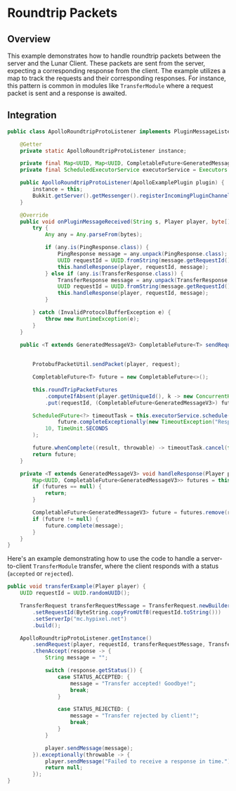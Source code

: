 # Roundtrip Packets

## Overview

This example demonstrates how to handle roundtrip packets between the server and the Lunar Client. These packets are sent from the server, expecting a corresponding response from the client. The example utilizes a map to track the requests and their corresponding responses. For instance, this pattern is common in modules like `TransferModule` where a request packet is sent and a response is awaited.

## Integration

```java
public class ApolloRoundtripProtoListener implements PluginMessageListener {

    @Getter
    private static ApolloRoundtripProtoListener instance;

    private final Map<UUID, Map<UUID, CompletableFuture<GeneratedMessageV3>>> roundTripPacketFutures = new ConcurrentHashMap<>();
    private final ScheduledExecutorService executorService = Executors.newScheduledThreadPool(1);

    public ApolloRoundtripProtoListener(ApolloExamplePlugin plugin) {
        instance = this;
        Bukkit.getServer().getMessenger().registerIncomingPluginChannel(plugin, "lunar:apollo", this);
    }

    @Override
    public void onPluginMessageReceived(String s, Player player, byte[] bytes) {
        try {
            Any any = Any.parseFrom(bytes);

            if (any.is(PingResponse.class)) {
                PingResponse message = any.unpack(PingResponse.class);
                UUID requestId = UUID.fromString(message.getRequestId().toStringUtf8());
                this.handleResponse(player, requestId, message);
            } else if (any.is(TransferResponse.class)) {
                TransferResponse message = any.unpack(TransferResponse.class);
                UUID requestId = UUID.fromString(message.getRequestId().toStringUtf8());
                this.handleResponse(player, requestId, message);
            }

        } catch (InvalidProtocolBufferException e) {
            throw new RuntimeException(e);
        }
    }

    public <T extends GeneratedMessageV3> CompletableFuture<T> sendRequest(Player player, UUID requestId,
                                                                           GeneratedMessageV3 request,
                                                                           Class<T> responseType) {
        ProtobufPacketUtil.sendPacket(player, request);

        CompletableFuture<T> future = new CompletableFuture<>();

        this.roundTripPacketFutures
            .computeIfAbsent(player.getUniqueId(), k -> new ConcurrentHashMap<>())
            .put(requestId, (CompletableFuture<GeneratedMessageV3>) future);

        ScheduledFuture<?> timeoutTask = this.executorService.schedule(() ->
                future.completeExceptionally(new TimeoutException("Response timed out")),
            10, TimeUnit.SECONDS
        );

        future.whenComplete((result, throwable) -> timeoutTask.cancel(false));
        return future;
    }

    private <T extends GeneratedMessageV3> void handleResponse(Player player, UUID requestId, T message) {
        Map<UUID, CompletableFuture<GeneratedMessageV3>> futures = this.roundTripPacketFutures.get(player.getUniqueId());
        if (futures == null) {
            return;
        }

        CompletableFuture<GeneratedMessageV3> future = futures.remove(requestId);
        if (future != null) {
            future.complete(message);
        }
    }
}
```

Here's an example demonstrating how to use the code to handle a server-to-client `TransferModule` transfer, where the client responds with a status (`accepted` or `rejected`).

```java
public void transferExample(Player player) {
    UUID requestId = UUID.randomUUID();

    TransferRequest transferRequestMessage = TransferRequest.newBuilder()
        .setRequestId(ByteString.copyFromUtf8(requestId.toString()))
        .setServerIp("mc.hypixel.net")
        .build();

    ApolloRoundtripProtoListener.getInstance()
        .sendRequest(player, requestId, transferRequestMessage, TransferResponse.class)
        .thenAccept(response -> {
            String message = "";

            switch (response.getStatus()) {
                case STATUS_ACCEPTED: {
                    message = "Transfer accepted! Goodbye!";
                    break;
                }

                case STATUS_REJECTED: {
                    message = "Transfer rejected by client!";
                    break;
                }
            }

            player.sendMessage(message);
        }).exceptionally(throwable -> {
            player.sendMessage("Failed to receive a response in time.");
            return null;
        });
}
```
